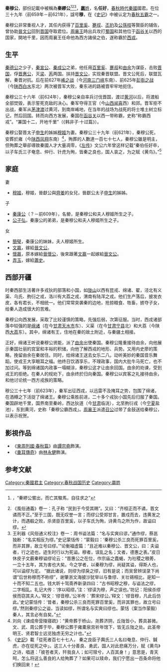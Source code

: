 {{Infobox 先秦人物
|名称=秦穆公
|图像=
|图说=
|别称=秦缪公
|姓=嬴
|名=任好
|字=
|别名=
|别字=
|谥号=穆公
|时代=[[春秋时期|春秋]]
|国家=[[秦国|秦国]]
|身分=秦国君主
|出生日期={{fact|前683年}}
|逝世日期=前621年
|在位年代=前659年－前621年
|父=[[秦德公|秦德公]]
|母=
|正妻=
|妾=
|夫=
|子女=[[秦康公|秦康公]]
|太子=秦康公
|都城=[[雍城|雍城]]
|居所=
|墓葬=雍
}}
'''秦穆公'''{{BD||{{fact|前683年}}|前621年||catIdx=Y嬴}}，部份記載中被稱為'''秦繆公'''<ref>{{Cite web|url=https://ctext.org/shuo-yuan/fu-en/zh?searchu=%E7%BC%AA&searchmode=showall#result|title=《說苑》復恩|accessdate=|author=劉向|date=西漢前77年－前6年|publisher=|archive-date=2018-07-19|archive-url=https://web.archive.org/web/20180719083938/https://ctext.org/shuo-yuan/fu-en/zh?searchu=%E7%BC%AA&searchmode=showall#result|dead-url=no}}，“秦繆公嘗出，而亡其駿馬，自往求之”</ref><ref>《風俗通義》卷一：孔子称 “民到于今受其赐”。又曰：“齐桓正而不谲，晋文谲而不正。”至于三国，既无叹誉一言；而缪公受郑甘言，置戍而去，违黄发之计，而遇殽之败，杀贤臣百里奚，以子车氏为殉，诗黄鸟之所为作，故谥曰缪。</ref><ref>王利器《风俗通义校注》卷一：周书谥法篇：“名与实爽曰谬。”通作缪，蔡邕独断：“名实相反为缪。”史记蒙恬传：“蒙毅曰：‘秦穆公杀三良而死罪百里奚，而非其罪，故立号曰缪。’”论衡福虚篇：“且近难以秦穆公、晋文公，曰：夫谥者，行之迹也，迹生时行以为死谥。穆者，误乱之名；文者，德惠之表。”皮日休皮子文薮秦穆谥缪论云：“晋惠公之在位，作宗庙之蠹蝎，为社稷之稂莠，一立十五年，其为害也大矣。今之学者，以秦穆为缪，尚疑其谥，得斯人也，可以谥缪为定。 ”据此诸说，则缪为缪戾之缪，旧有是说；而吴曾辨误录下尚谓“后世称穆而不称缪”，谢肇浙文海披沙犹举以与鲁缪、关壮锡相比，是知一十而不知二五也。钱大昕十驾斋养新录四曰：“古书昭穆之穆，与谥法之缪，二字相乱。礼记大传：‘序以昭缪。’注：‘缪读为穆，声之误也。’坊记：阳侯杀缪侯而窃其夫人。’释文：‘缪音穆。’公羊传：‘葬宋缪公。’释文：‘缪音穆，凡此后仿此。’史记蒙恬传：‘昔者，秦穆公杀三良而死罪百里奚，而非其罪也，故立号曰缪。’然则秦缪公之谥，当读如缪，所谓名与实爽曰缪也。蒙恬（案当作蒙毅）秦人，其言必有自矣。” </ref>，[[嬴姓|'''嬴'''姓]]，名'''任好'''，[[春秋時代|春秋時代]][[秦國|秦國]]國君。在位三十九年（前659年－前621年），諡号'''穆'''，在《[[史记|史记]]》中被认定为[[春秋五霸|春秋五霸]]之一。

秦穆公非常重视人才，其任内获得了[[百里奚|百里奚]]、[[蹇叔|蹇叔]]、[[丕豹|丕豹]]及[[公孫枝|公孫枝]]等賢臣的辅佐，曾协助[[晉文公|晉文公]]回到[[晋国|晋国]]夺取君位。[[周襄王|周襄王]]時出兵攻打[[古蜀|蜀国]]和其他位于[[函谷关|函谷关]]以西的国家，開地千里，因而周襄王任命他為西方諸侯之伯，遂称霸於[[西戎|西戎]]。

== 生平 ==
[[秦德公|秦德公]]之少子，[[秦宣公|秦宣公]]、[[秦成公|秦成公]]之弟，他任用[[百里奚|百里奚]]、[[蹇叔|蹇叔]]和[[由余|由余]]为谋臣，击败[[晋国|晋国]]，俘[[晋惠公|晋惠公]]，灭[[梁國_(春秋)|梁]]、[[芮国|芮]]两国。扶持[[晋文公|晋文公]]，实现秦晋联盟。晋文公死后，联盟瓦解，秦晋对抗。后在前627年[[崤之战|崤之战]]（今[[河南|河南]][[三门峡|三门峡]]东南）、前625年[[彭衙之战|彭衙之战]]（今[[陕西|陕西]][[白水|白水]]东北）两次被晋军大败，秦东进的路被晋牢牢地扼住。

秦穆公三十六年（前624年），秦穆公亲自率兵讨伐晋国，渡过[[黄河|黄河]]以后，将渡船全部焚毁，表示誓死克敌的决心。秦军夺得王官（今[[山西|山西]][[闻喜|闻喜]]西）和郊。晋军拒不出战，秦军从[[茅津渡|茅津渡]]过黄河，到南岸崤地，在当年的战场为战死的将士堆土树立标记，然后回国。转而向西方发展，秦国在[[函谷关|函谷关]]以西一带称霸，史称“称霸西戎”。“兼国十二，开地千里”（《韩非子·十过篇》）。

秦穆公娶晋太子[[申生|申生]]的姊姊[[穆姬|穆姬]]为妻。秦穆公三十九年（前621年），秦穆公死，安葬於雍（今[[陕西|陕西]][[凤翔|凤翔]]东南）<ref>刘向《谏成帝营陵寝疏》：“黄帝葬于桥山，尧葬济阴，丘陇皆小，葬具甚微。文、武、周公葬于毕，秦穆公葬于雍橐泉宫祈年馆下，皆无丘陇之处。此圣帝明王、贤君智士远览独虑无穷之计也。”</ref>，殉葬的人數達一百七十七人，秦穆公雖是明主，但殉葬之舉卻導致秦國人才大量凋零，《[[左传|左传]]》文公六年曾这样记载“秦伯任好卒，以子车氏三子奄息、仲行、针虎为殉，皆秦之良也，国人哀之，为之赋《黄鸟》。”<ref>《[[史記|史記]]》載「從死者百七十七人， 秦之良臣子輿氏三人名曰奄息、仲行、鍼虎，亦在從死之中」。这三人十分善良、勇武，国人对此悲痛万分，赋《黄鸟》之诗，唱道：「彼苍者天，歼我良人；如可赎兮，人百其身！」意思是，青天呵，怎么将这么善良的人给殉葬了？如果可以赎命，我们宁愿出一百条命将他们换回来！</ref>

== 家庭 ==
;妻
*[[穆姬|穆姬]]，穆姬，晉獻公與[[齊姜_(晉國)|齊姜]]的女兒，晉獻公太子[[申生|申生]]的姊姊。

;子
*[[秦康公|秦康公]]（？－前609年），名罃，是秦穆公和夫人穆姬所生之子。
*[[公子弘|公子弘]]，秦康公的弟弟，是秦穆公和夫人穆姬所生之子。
;女
*[[簡璧|簡璧]]，秦康公的妹妹，夫人穆姬所生。
*[[文嬴|文嬴]]，嫁給[[晉文公|晉文公]]。
*[[懷嬴|懷嬴]]，原本嫁給[[晉懷公|晉懷公]]，後來跟著[[文嬴|文嬴]]一起嫁給[[晉文公|晉文公]]。
*[[弄玉|弄玉]]，嫁給[[蕭史|蕭史]]。

== 西部开疆 ==
时秦西部生活著许多戎狄的部落和小国，如[[陇山|陇山]]以西有昆戎、绵诸、翟，泾北有义渠、乌氏、朐衍之戎，洛川有大荔之戎，渭南有陆浑之戎。他们生产落后，披发衣皮，各有君长，不相统一。他们常常突袭秦的边地，抢掠粮食、牲畜，掳夺子女，给秦人造成很大的苦难。

秦穆公向西发展，采取了比较谨慎的策略，先强后弱，次第征服。当时，西戎诸部落中较强的是[[緜諸|绵诸]]（在今[[甘肃|甘肃]][[天水市|天水市]]东）、义渠（在今[[甘肃|甘肃]][[宁县|宁县]]北）和大荔（今陕西[[大荔|大荔]]东）。其中，绵诸有王，住地在秦的故土附近，与秦疆土相接。

正好，绵诸王听说秦穆公贤能，派了[[由余|由余]]出使秦国。秦穆公隆重接待由余，向他展示秦国壮丽的宫室和丰裕的积储，向他了解西戎的地形、兵势。又用内史廖的策略，挽留由余在秦居住。同时，给绵诸王送去女乐二八。动听美妙的秦国音乐舞蹈，使戎王大享眼耳之福。他终日饮酒享乐，不理政事，国内大批牛马死亡，也不加过问。等到绵诸国内政事一塌糊涂，秦穆公这才让由余回国。由余的劝谏，受到戎王的拒绝。在秦人的规劝下，由余终於归向秦国。秦穆公以宾客之礼接待由余，和他讨论统一西方戎族的策略。

穆公三十七年（前623年），秦军出征西戎，以迅雷不及掩耳之势，包围了绵诸，在酒樽之下活捉了绵诸王。秦穆公乘胜前进，二十多个戎狄小国先后归服了秦国。秦国辟地千里，国界南至秦岭，西达狄道（今[[甘肃|甘肃]]临洮），北至朐衍戎（今[[宁夏|宁夏]]盐池），东到黄河，史称「秦穆公霸西戎」。[[周襄王|周襄王]]派遣[[召公|召公]]过带了金鼓送给秦穆公，以表示祝贺。

==影視作品==
* 《[[東周列國·春秋篇|東周列國·春秋篇]]》由[[譚宗堯|譚宗堯]]飾演。
* 《[[重耳傳奇|重耳傳奇]]》由[[林永健|林永健]]飾演。

==参考文献==
<div class="references-small">
<references />
</div>

{{中国皇帝|兄[[秦成公|秦成公]]|子[[秦康公|秦康公]]|[[秦國君主|秦國君主]]|前659年－前621年}}
{{秦国君主}}
{{春秋五霸}}
{{春秋歷史事件}}

[[Category:秦國君主|Category:秦國君主]]
[[Category:春秋战国历史|Category:春秋战国历史]]
[[Category:嬴姓|Category:嬴姓]]